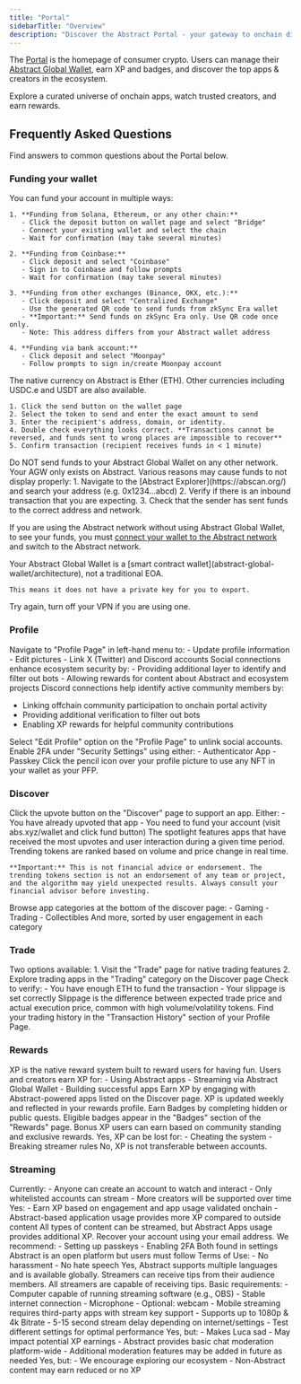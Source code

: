 ```yaml
---
title: "Portal"
sidebarTitle: "Overview"
description: "Discover the Abstract Portal - your gateway to onchain discovery."
---
```


The [Portal](https://abs.xyz) is the homepage of consumer crypto. Users can manage their
[Abstract Global Wallet](/abstract-global-wallet/overview), earn XP and badges, and discover
the top apps & creators in the ecosystem.

<Card title="Visit Portal" icon="person-to-portal" href="https://abs.xyz">
  Explore a curated universe of onchain apps, watch trusted creators, and earn
  rewards.
</Card>

## Frequently Asked Questions

Find answers to common questions about the Portal below.

### Funding your wallet

<AccordionGroup>
  <Accordion title="How do I fund my account?">
    You can fund your account in multiple ways:

    1. **Funding from Solana, Ethereum, or any other chain:**
       - Click the deposit button on wallet page and select "Bridge"
       - Connect your existing wallet and select the chain
       - Wait for confirmation (may take several minutes)

    2. **Funding from Coinbase:**
       - Click deposit and select "Coinbase"
       - Sign in to Coinbase and follow prompts
       - Wait for confirmation (may take several minutes)

    3. **Funding from other exchanges (Binance, OKX, etc.):**
       - Click deposit and select "Centralized Exchange"
       - Use the generated QR code to send funds from zkSync Era wallet
       - **Important:** Send funds on zkSync Era only. Use QR code once only.
       - Note: This address differs from your Abstract wallet address

    4. **Funding via bank account:**
       - Click deposit and select "Moonpay"
       - Follow prompts to sign in/create Moonpay account

  </Accordion>

  <Accordion title="How to send funds on Abstract?">

The native currency on Abstract is Ether (ETH). Other currencies including USDC.e and USDT are also available.

    1. Click the send button on the wallet page
    2. Select the token to send and enter the exact amount to send
    3. Enter the recipient's address, domain, or identity.
    4. Double check everything looks correct. **Transactions cannot be reversed, and funds sent to wrong places are impossible to recover**
    5. Confirm transaction (recipient receives funds in < 1 minute)

<Warning>
  Do NOT send funds to your Abstract Global Wallet on any other network. Your
  AGW only exists on Abstract.
</Warning>

  </Accordion>

  <Accordion title="I can't see my funds. What happened?">
    Various reasons may cause funds to not display properly:
    1. Navigate to the [Abstract Explorer](https://abscan.org/) and search your address (e.g. 0x1234...abcd)
    2. Verify if there is an inbound transaction that you are expecting.
    3. Check that the sender has sent funds to the correct address and network.

   <Note>If you are using the Abstract network without using Abstract Global Wallet, to see your funds, you must [connect your wallet to the Abstract network](/connect-to-abstract)
   and switch to the Abstract network.</Note>
  </Accordion>

  <Accordion title="How do I export my private key outside of Abstract Global Wallet?">
    Your Abstract Global Wallet is a [smart contract wallet](abstract-global-wallet/architecture), not a traditional EOA.

    This means it does not have a private key for you to export.

  </Accordion>

  <Accordion title="My card/PayPal funding failed. What do I do?">
    Try again, turn off your VPN if you are using one.
  </Accordion>
</AccordionGroup>

### Profile

<AccordionGroup>
  <Accordion title="How do I edit my profile?">
    Navigate to "Profile Page" in left-hand menu to:
    - Update profile information
    - Edit pictures
    - Link X (Twitter) and Discord accounts
  </Accordion>

<Accordion title="Why do I need to connect my Discord account to get rewards?">
  Social connections enhance ecosystem security by: - Providing additional layer
  to identify and filter out bots - Allowing rewards for content about Abstract
  and ecosystem projects
</Accordion>

<Accordion title="Why do I need to connect my Discord account to get XP bonuses?">
  Discord connections help identify active community members by:

- Linking offchain community participation to onchain portal activity
- Providing additional verification to filter out bots
- Enabling XP rewards for helpful community contributions

</Accordion>

<Accordion title="How do I switch my linked X account or link a new one?">
  Select "Edit Profile" option on the "Profile Page" to unlink social accounts.
</Accordion>

<Accordion title="How do I enable two-factor authentication (2FA)?">
  Enable 2FA under "Security Settings" using either: - Authenticator App -
  Passkey
</Accordion>

  <Accordion title="How do I change my PFP?">
    Click the pencil icon over your profile picture to use any NFT in your wallet as your PFP.
  </Accordion>
</AccordionGroup>

### Discover

<AccordionGroup>
  <Accordion title="How do I vote for an app?">
    Click the upvote button on the "Discover" page to support an app.
  </Accordion>

<Accordion title="Why can't I upvote an app?">
  Either: - You have already upvoted that app - You need to fund your account
  (visit abs.xyz/wallet and click fund button)
</Accordion>

<Accordion title="What is the spotlight?">
  The spotlight features apps that have received the most upvotes and user
  interaction during a given time period.
</Accordion>

  <Accordion title="What are trending tokens?">
    Trending tokens are ranked based on volume and price change in real time.

    **Important:** This is not financial advice or endorsement. The trending tokens section is not an endorsement of any team or project, and the algorithm may yield unexpected results. Always consult your financial advisor before investing.

  </Accordion>

  <Accordion title="How do I sort apps?">
    Browse app categories at the bottom of the discover page:
    - Gaming
    - Trading
    - Collectibles
    And more, sorted by user engagement in each category
  </Accordion>
</AccordionGroup>

### Trade

<AccordionGroup>
  <Accordion title="How do I make my first trade?">
    Two options available:
    1. Visit the "Trade" page for native trading features
    2. Explore trading apps in the "Trading" category on the Discover page
  </Accordion>

<Accordion title="Getting an error on your trade?">
  Check to verify: - You have enough ETH to fund the transaction - Your slippage
  is set correctly
</Accordion>

<Accordion title="What is slippage?">
  Slippage is the difference between expected trade price and actual execution
  price, common with high volume/volatility tokens.
</Accordion>

  <Accordion title="How do I view my trading history?">
    Find your trading history in the "Transaction History" section of your Profile Page.
  </Accordion>
</AccordionGroup>

### Rewards

<AccordionGroup>
  <Accordion title="What is XP?">
    XP is the native reward system built to reward users for having fun. Users and creators earn XP for:
    - Using Abstract apps
    - Streaming via Abstract Global Wallet
    - Building successful apps
  </Accordion>

<Accordion title="How do I earn XP?">
  Earn XP by engaging with Abstract-powered apps listed on the Discover page.
</Accordion>

<Accordion title="When is the XP updated?">
  XP is updated weekly and reflected in your rewards profile.
</Accordion>

<Accordion title="How do I claim Badges?">
  Earn Badges by completing hidden or public quests. Eligible badges appear in
  the "Badges" section of the "Rewards" page.
</Accordion>

<Accordion title="What is the XP Multiplier?">
  Bonus XP users can earn based on community standing and exclusive rewards.
</Accordion>

<Accordion title="Can I lose XP?">
  Yes, XP can be lost for: - Cheating the system - Breaking streamer rules
</Accordion>

  <Accordion title="Is XP transferable between accounts?">
    No, XP is not transferable between accounts.
  </Accordion>
</AccordionGroup>

### Streaming

<AccordionGroup>
  <Accordion title="How do I sign up, and is there an approval process?">
    Currently:
    - Anyone can create an account to watch and interact
    - Only whitelisted accounts can stream
    - More creators will be supported over time
  </Accordion>

<Accordion title="Can I earn XP for streaming on Abstract?">
  Yes: - Earn XP based on engagement and app usage validated onchain -
  Abstract-based application usage provides more XP compared to outside content
</Accordion>

<Accordion title="What kind of content is allowed?">
  All types of content can be streamed, but Abstract Apps usage provides
  additional XP.
</Accordion>

<Accordion title="What happens if I lose my account credentials?">
  Recover your account using your email address. We recommend: - Setting up
  passkeys - Enabling 2FA Both found in settings
</Accordion>

<Accordion title="What kind of content is restricted?">
  Abstract is an open platform but users must follow Terms of Use: - No
  harassment - No hate speech
</Accordion>

<Accordion title="Does Abstract support multiple languages and regions?">
  Yes, Abstract supports multiple languages and is available globally.
</Accordion>

<Accordion title="How do streamers earn money?">
  Streamers can receive tips from their audience members.
</Accordion>

<Accordion title="How do I qualify for monetization features?">
  All streamers are capable of receiving tips.
</Accordion>

<Accordion title="What equipment or software do I need?">
  Basic requirements: - Computer capable of running streaming software (e.g.,
  OBS) - Stable internet connection - Microphone - Optional: webcam - Mobile
  streaming requires third-party apps with stream key support
</Accordion>

<Accordion title="What are the recommended streaming settings?">
  - Supports up to 1080p & 4k Bitrate - 5-15 second stream delay depending on
  internet/settings - Test different settings for optimal performance
</Accordion>

<Accordion title="Can I stream simultaneously on other platforms?">
  Yes, but: - Makes Luca sad - May impact potential XP earnings
</Accordion>

<Accordion title="Can I moderate my chat or assign moderators?">
  - Abstract provides basic chat moderation platform-wide - Additional
  moderation features may be added in future as needed
</Accordion>

  <Accordion title="Can I stream non-Abstract content?">
    Yes, but:
    - We encourage exploring our ecosystem
    - Non-Abstract content may earn reduced or no XP
  </Accordion>
</AccordionGroup>
